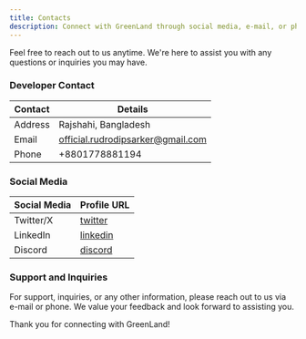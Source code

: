 ```yaml
---
title: Contacts
description: Connect with GreenLand through social media, e-mail, or phone number. We're here to assist you!
---
```


<Callout>
  Feel free to reach out to us anytime. We're here to assist you with any questions or inquiries you may have.
</Callout>

### Developer Contact

| Contact  | Details                            |
| -------- | ---------------------------------- |
| Address  | Rajshahi, Bangladesh               |
| Email    | official.rudrodipsarker@gmail.com  |
| Phone    | +8801778881194                     |

### Social Media

| Social Media  | Profile URL                                                      |
| ------------- | ---------------------------------------------------------------- |
| Twitter/X     | [twitter](https://twitter.com/rds_agi)                           |
| LinkedIn      | [linkedin](https://www.linkedin.com/in/rudrodip/)                |
| Discord       | [discord](https://discordapp.com/users/841126921886498817)       |


### Support and Inquiries

For support, inquiries, or any other information, please reach out to us via e-mail or phone. We value your feedback and look forward to assisting you.

Thank you for connecting with GreenLand!
